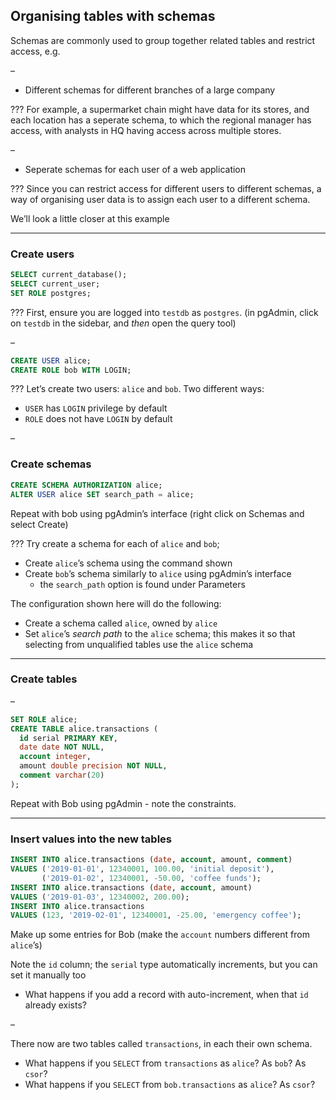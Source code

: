 ## Organising tables with schemas

Schemas are commonly used to group together related tables and restrict access, e.g.

--

  * Different schemas for different branches of a large company

???
For example, a supermarket chain might have data for its stores, and each location has a seperate schema, to which the regional manager has access, with analysts in HQ having access across multiple stores.

--

  * Seperate schemas for each user of a web application

???
Since you can restrict access for different users to different schemas, a way of organising user data is to assign each user to a different schema.

We'll look a little closer at this example

---

### Create users

```sql
SELECT current_database();
SELECT current_user;
SET ROLE postgres;
```

???
First, ensure you are logged into `testdb` as `postgres`.
(in pgAdmin, click on `testdb` in the sidebar, and _then_ open the query tool)

--

```sql
CREATE USER alice;
CREATE ROLE bob WITH LOGIN;
```

???
Let's create two users: `alice` and `bob`.
Two different ways:

  * `USER` has `LOGIN` privilege by default
  * `ROLE` does not have `LOGIN` by default

--

### Create schemas

```sql
CREATE SCHEMA AUTHORIZATION alice;
ALTER USER alice SET search_path = alice;
```

Repeat with bob using pgAdmin's interface (right click on Schemas and select Create)

???
Try create a schema for each of `alice` and `bob`;

  * Create `alice`'s schema using the command shown
  * Create `bob`'s schema similarly to `alice` using pgAdmin's interface
    * the `search_path` option is found under Parameters

The configuration shown here will do the following:

  * Create a schema called `alice`, owned by `alice`
  * Set `alice`'s _search path_ to the `alice` schema; this makes it so that selecting from unqualified tables use the `alice` schema

---

### Create tables

--

```sql
SET ROLE alice;
CREATE TABLE alice.transactions (
  id serial PRIMARY KEY,
  date date NOT NULL,
  account integer,
  amount double precision NOT NULL,
  comment varchar(20)
);
```

Repeat with Bob using pgAdmin - note the constraints.

---

### Insert values into the new tables

```sql
INSERT INTO alice.transactions (date, account, amount, comment)
VALUES ('2019-01-01', 12340001, 100.00, 'initial deposit'),
       ('2019-01-02', 12340001, -50.00, 'coffee funds');
INSERT INTO alice.transactions (date, account, amount)
VALUES ('2019-01-03', 12340002, 200.00);
INSERT INTO alice.transactions
VALUES (123, '2019-02-01', 12340001, -25.00, 'emergency coffee');
```

Make up some entries for Bob (make the `account` numbers different from `alice`'s)

Note the `id` column; the `serial` type automatically increments, but you can set it manually too

  * What happens if you add a record with auto-increment, when that `id` already exists?

--

There now are two tables called `transactions`, in each their own schema.

  * What happens if you `SELECT` from `transactions` as `alice`? As `bob`? As `csor`?
  * What happens if you `SELECT` from `bob.transactions` as `alice`? As `csor`?
